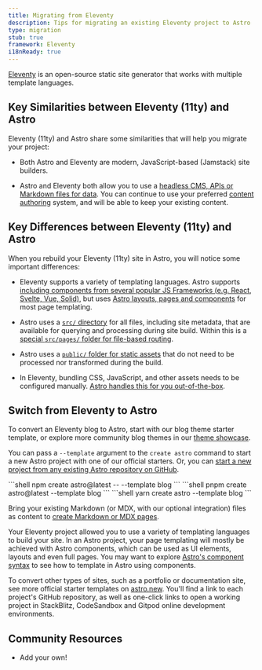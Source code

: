 ```yaml
---
title: Migrating from Eleventy
description: Tips for migrating an existing Eleventy project to Astro
type: migration
stub: true
framework: Eleventy
i18nReady: true
---
```



[Eleventy](https://11ty.dev) is an open-source static site generator that works with multiple template languages.

## Key Similarities between Eleventy (11ty) and Astro

Eleventy (11ty) and Astro share some similarities that will help you migrate your project:

- Both Astro and Eleventy are modern, JavaScript-based (Jamstack) site builders.

- Astro and Eleventy both allow you to use a [headless CMS, APIs or Markdown files for data](/en/guides/data-fetching/). You can continue to use your preferred [content authoring](/en/guides/content/) system, and will be able to keep your existing content.

## Key Differences between Eleventy (11ty) and Astro

When you rebuild your Eleventy (11ty) site in Astro, you will notice some important differences:

- Eleventy supports a variety of templating languages. Astro supports [including components from several popular JS Frameworks (e.g. React, Svelte, Vue, Solid)](/en/basics/framework-components/), but uses [Astro layouts, pages and components](/en/basics/astro-components/) for most page templating.

- Astro uses a [`src/` directory](/en/basics/project-structure/#src) for all files, including site metadata, that are available for querying and processing during site build. Within this is a [special `src/pages/` folder for file-based routing](/en/basics/astro-pages/).

- Astro uses a [`public/` folder for static assets](/en/basics/project-structure/#public) that do not need to be processed nor transformed during the build.

- In Eleventy, bundling CSS, JavaScript, and other assets needs to be configured manually. [Astro handles this for you out-of-the-box](/en/concepts/why-astro/#easy-to-use).

## Switch from Eleventy to Astro

To convert an Eleventy blog to Astro, start with our blog theme starter template, or explore more community blog themes in our [theme showcase](https://astro.build/themes/).

You can pass a `--template` argument to the `create astro` command to start a new Astro project with one of our official starters. Or, you can [start a new project from any existing Astro repository on GitHub](/en/install/auto/#starter-templates).

  <PackageManagerTabs>
    <Fragment slot="npm">
    ```shell
    npm create astro@latest -- --template blog
    ```
    </Fragment>
    <Fragment slot="pnpm">
    ```shell
    pnpm create astro@latest --template blog
    ```
    </Fragment>
    <Fragment slot="yarn">
    ```shell
    yarn create astro --template blog
    ```
    </Fragment>
  </PackageManagerTabs>

 Bring your existing Markdown (or MDX, with our optional integration) files as content to [create Markdown or MDX pages](/en/guides/markdown-content/).

Your Eleventy project allowed you to use a variety of templating languages to build your site. In an Astro project, your page templating will mostly be achieved with Astro components, which can be used as UI elements, layouts and even full pages. You may want to explore [Astro's component syntax](/en/basics/astro-components/) to see how to template in Astro using components.

To convert other types of sites, such as a portfolio or documentation site, see more official starter templates on [astro.new](https://astro.new). You'll find a link to each project's GitHub repository, as well as one-click links to open a working project in StackBlitz, CodeSandbox and Gitpod online development environments.

## Community Resources

- Add your own!
